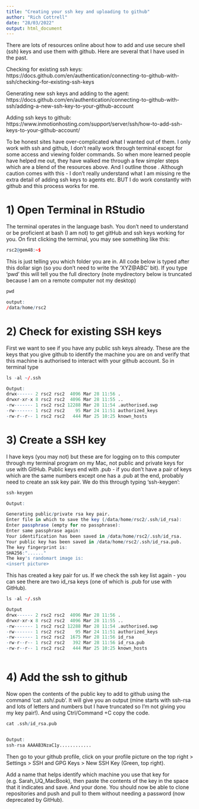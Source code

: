 ```yaml
---
title: "Creating your ssh key and uploading to github"
author: "Rich Cottrell"
date: "28/03/2022"
output: html_document
---
```


There are lots of resources online about how to add and use secure shell (ssh) keys and use them with github. Here are several that I have used in the past. 

Checking for existing ssh keys: https://docs.github.com/en/authentication/connecting-to-github-with-ssh/checking-for-existing-ssh-keys 

Generating new ssh keys and adding to the agent: https://docs.github.com/en/authentication/connecting-to-github-with-ssh/adding-a-new-ssh-key-to-your-github-account 

Adding ssh keys to github: https://www.inmotionhosting.com/support/server/ssh/how-to-add-ssh-keys-to-your-github-account/


To be honest sites have over-complicated what I wanted out of them. I only work with ssh and github, I don't really work through terminal except for some access and viewing folder commands. So when more learned people have helped me out, they have walked me through a few simpler steps which are a blend of the resources above. And I outline those . Although caution comes with this - I don't really understand what I am missing re the extra detail of adding ssh keys to agents etc. BUT I do work constantly with github and this process works for me.



# 1) Open Terminal in RStudio

The terminal operates in the language bash. You don't need to understand or be proficient at bash (I am not) to get gitHub and ssh keys working for you. On first clicking the terminal, you may see something like this:

```r
rsc2@gem48:~$ 
```

This is just telling you which folder you are in. All code below is typed after this dollar sign (so you don't need to write the 'XYZ@ABC' bit). If you type 'pwd' this will tell you the full directory (note mydirectory below is truncated because I am on a remote computer not my desktop)

```r
pwd

output:
/data/home/rsc2
```

# 2) Check for existing SSH keys 


First we want to see if you have any public ssh keys already. These are the keys that you give github to identify the machine you are on and verify that this machine is authorised to interact with your github account. So in terminal type

```r

ls -al ~/.ssh

Output:
drwx------ 2 rsc2 rsc2  4096 Mar 28 11:56 .
drwxr-xr-x 8 rsc2 rsc2  4096 Mar 28 11:55 ..
-rw------- 1 rsc2 rsc2 12288 Mar 28 11:54 .authorised.swp
-rw------- 1 rsc2 rsc2    95 Mar 24 11:51 authorized_keys
-rw-r--r-- 1 rsc2 rsc2   444 Mar 25 10:25 known_hosts


```

# 3) Create a SSH key 
I have keys (you may not) but these are for logging on to this computer through my terminal program on my Mac, not public and private keys for use with GitHub. Public keys end with .pub - if you don't have a pair of keys which are the same numbers except one has a .pub at the end, probably need to create an ssk key pair. We do this through typing 'ssh-keygen':

```r
ssh-keygen

Output:

Generating public/private rsa key pair.
Enter file in which to save the key (/data/home/rsc2/.ssh/id_rsa): 
Enter passphrase (empty for no passphrase): 
Enter same passphrase again: 
Your identification has been saved in /data/home/rsc2/.ssh/id_rsa.
Your public key has been saved in /data/home/rsc2/.ssh/id_rsa.pub.
The key fingerprint is:
SHA256:"......"
The key's randomart image is:
<insert picture>
```

This has created a key pair for us. If we check the ssh key list again - you can see there are two id_rsa keys (one of which is .pub for use with GitHub).

```r
ls -al ~/.ssh

Output
drwx------ 2 rsc2 rsc2  4096 Mar 28 11:56 .
drwxr-xr-x 8 rsc2 rsc2  4096 Mar 28 11:55 ..
-rw------- 1 rsc2 rsc2 12288 Mar 28 11:54 .authorised.swp
-rw------- 1 rsc2 rsc2    95 Mar 24 11:51 authorized_keys
-rw------- 1 rsc2 rsc2  1675 Mar 28 11:56 id_rsa
-rw-r--r-- 1 rsc2 rsc2   392 Mar 28 11:56 id_rsa.pub
-rw-r--r-- 1 rsc2 rsc2   444 Mar 25 10:25 known_hosts



```

# 4) Add the ssh to github

Now open the contents of the public key to add to github using the command 'cat .ssh/<your_key_name>.pub'. It will give you an output (mine starts with ssh-rsa and lots of letters and numbers but I have truncated so I'm not giving you my key pair!).  And using Ctrl/Command +C copy the code. 

```r
cat .ssh/id_rsa.pub


Output: 
ssh-rsa AAAAB3NzaC1y............

```


Then go to your github profile, click on your profile picture on the top right > Settings > SSH and GPG Keys > New SSH Key (Green, top right). 

Add a name that helps identify which machine you use that key for (e.g. Sarah_UQ_MacBook), then paste the contents of the key in the space that it indicates and save. And your done. You should now be able to clone repositories and push and pull to them without needing a password (now deprecated by GitHub).


